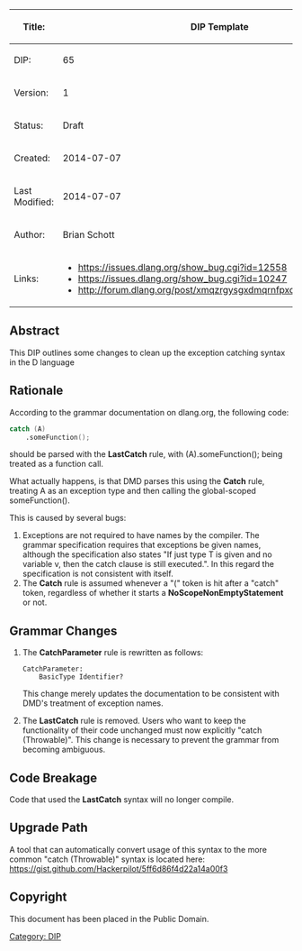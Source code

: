 {| class="wikitable"
!Title:
!'''DIP Template'''
|-
|DIP:
|65
|-
|Version:
|1
|-
|Status:
|Draft
|-
|Created:
|2014-07-07
|-
|Last Modified:
|2014-07-07
|-
|Author:
|Brian Schott
|-
|Links:
|
* https://issues.dlang.org/show_bug.cgi?id=12558
* https://issues.dlang.org/show_bug.cgi?id=10247
* http://forum.dlang.org/post/xmqzrgysgxdmqrnfpxdq@forum.dlang.org
|}

== Abstract ==
This DIP outlines some changes to clean up the exception catching syntax in the D language

== Rationale ==

According to the grammar documentation on dlang.org, the following code:

<syntaxhighlight lang="D">
catch (A)
    .someFunction();
</syntaxhighlight>

should be parsed with the '''LastCatch''' rule, with (A).someFunction(); being treated as a function call.

What actually happens, is that DMD parses this using the '''Catch''' rule, treating A as an exception type and then calling the global-scoped someFunction().

This is caused by several bugs:
# Exceptions are not required to have names by the compiler. The grammar specification requires that exceptions be given names, although the specification also states "If just type T is given and no variable v, then the catch clause is still executed.". In this regard the specification is not consistent with itself.
# The '''Catch''' rule is assumed whenever a "(" token is hit after a "catch" token, regardless of whether it starts a '''NoScopeNonEmptyStatement''' or not.

== Grammar Changes ==

<ol>
<li>The '''CatchParameter''' rule is rewritten as follows:
<pre>
CatchParameter:
    BasicType Identifier?
</pre>
This change merely updates the documentation to be consistent with DMD's treatment of exception names.</li>
<li>
The '''LastCatch''' rule is removed. Users who want to keep the functionality of their code unchanged must now explicitly "catch (Throwable)". This change is necessary to prevent the grammar from becoming ambiguous.</li>
</ol>

== Code Breakage ==
Code that used the '''LastCatch''' syntax will no longer compile.

== Upgrade Path ==
A tool that can automatically convert usage of this syntax to the more common "catch (Throwable)" syntax is located here: https://gist.github.com/Hackerpilot/5ff6d86f4d22a14a00f3

== Copyright ==
This document has been placed in the Public Domain.

[[Category: DIP]]